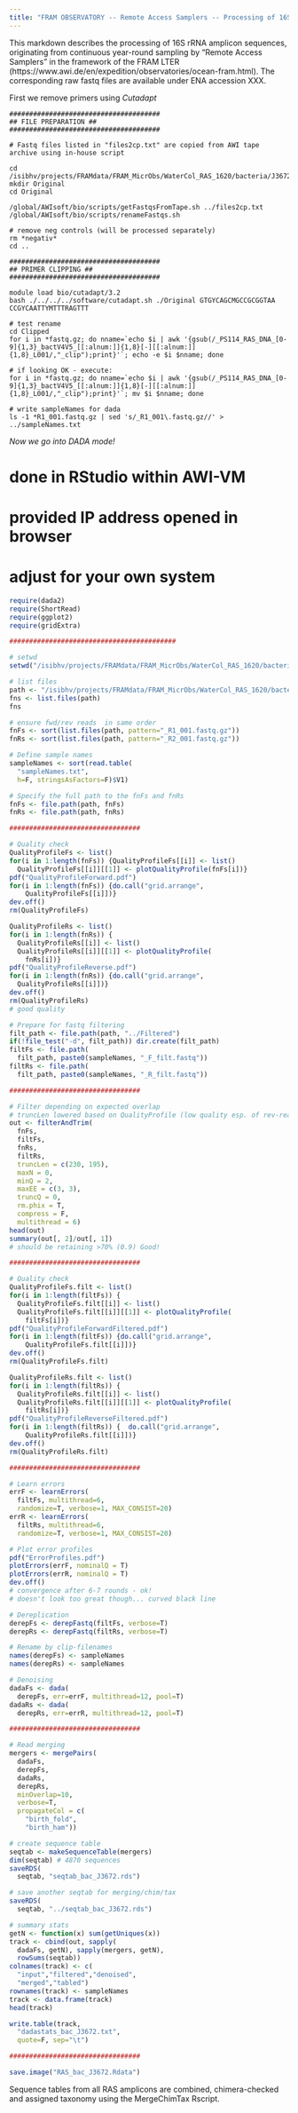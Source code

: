 ---
title: "FRAM OBSERVATORY -- Remote Access Samplers -- Processing of 16S rRNA amplicons (run J3672)"
---

This markdown describes the processing of 16S rRNA amplicon sequences, originating from continuous year-round sampling by "Remote Access Samplers" in the framework of the FRAM LTER  (https://www.awi.de/en/expedition/observatories/ocean-fram.html). The corresponding raw fastq files are available under ENA accession XXX. 

First we remove primers using *Cutadapt*  

```{console}

######################################
## FILE PREPARATION ##
######################################

# Fastq files listed in "files2cp.txt" are copied from AWI tape archive using in-house script  

cd /isibhv/projects/FRAMdata/FRAM_MicrObs/WaterCol_RAS_1620/bacteria/J3672/
mkdir Original
cd Original

/global/AWIsoft/bio/scripts/getFastqsFromTape.sh ../files2cp.txt
/global/AWIsoft/bio/scripts/renameFastqs.sh

# remove neg controls (will be processed separately)
rm *negativ*
cd ..

######################################
## PRIMER CLIPPING ##
######################################

module load bio/cutadapt/3.2
bash ./../../../software/cutadapt.sh ./Original GTGYCAGCMGCCGCGGTAA CCGYCAATTYMTTTRAGTTT

# test rename
cd Clipped
for i in *fastq.gz; do nname=`echo $i | awk '{gsub(/_PS114_RAS_DNA_[0-9]{1,3}_bactV4V5_[[:alnum:]]{1,8}[-][[:alnum:]]{1,8}_L001/,"_clip");print}'`; echo -e $i $nname; done

# if looking OK - execute:  
for i in *fastq.gz; do nname=`echo $i | awk '{gsub(/_PS114_RAS_DNA_[0-9]{1,3}_bactV4V5_[[:alnum:]]{1,8}[-][[:alnum:]]{1,8}_L001/,"_clip");print}'`; mv $i $nname; done

# write sampleNames for dada
ls -1 *R1_001.fastq.gz | sed 's/_R1_001\.fastq.gz//' > ../sampleNames.txt

```

*Now we go into DADA mode!*

# done in RStudio within AWI-VM
# provided IP address opened in browser
# adjust for your own system 

```{r, eval=F}

require(dada2)
require(ShortRead)
require(ggplot2)
require(gridExtra)

##########################################

# setwd 
setwd("/isibhv/projects/FRAMdata/FRAM_MicrObs/WaterCol_RAS_1620/bacteria/J3672")

# list files
path <- "/isibhv/projects/FRAMdata/FRAM_MicrObs/WaterCol_RAS_1620/bacteria/J3672/Clipped"
fns <- list.files(path)
fns

# ensure fwd/rev reads  in same order
fnFs <- sort(list.files(path, pattern="_R1_001.fastq.gz"))
fnRs <- sort(list.files(path, pattern="_R2_001.fastq.gz"))

# Define sample names
sampleNames <- sort(read.table(
  "sampleNames.txt", 
  h=F, stringsAsFactors=F)$V1)

# Specify the full path to the fnFs and fnRs
fnFs <- file.path(path, fnFs)
fnRs <- file.path(path, fnRs)

#################################

# Quality check
QualityProfileFs <- list()
for(i in 1:length(fnFs)) {QualityProfileFs[[i]] <- list()
  QualityProfileFs[[i]][[1]] <- plotQualityProfile(fnFs[i])}
pdf("QualityProfileForward.pdf")
for(i in 1:length(fnFs)) {do.call("grid.arrange", 
    QualityProfileFs[[i]])}
dev.off()
rm(QualityProfileFs)

QualityProfileRs <- list()
for(i in 1:length(fnRs)) {
  QualityProfileRs[[i]] <- list()
  QualityProfileRs[[i]][[1]] <- plotQualityProfile(
    fnRs[i])}
pdf("QualityProfileReverse.pdf")
for(i in 1:length(fnRs)) {do.call("grid.arrange", 
  QualityProfileRs[[i]])}
dev.off()
rm(QualityProfileRs)
# good quality

# Prepare for fastq filtering
filt_path <- file.path(path, "../Filtered")
if(!file_test("-d", filt_path)) dir.create(filt_path)
filtFs <- file.path(
  filt_path, paste0(sampleNames, "_F_filt.fastq"))
filtRs <- file.path(
  filt_path, paste0(sampleNames, "_R_filt.fastq"))

#################################

# Filter depending on expected overlap
# truncLen lowered based on QualityProfile (low quality esp. of rev-reads)
out <- filterAndTrim(
  fnFs, 
  filtFs, 
  fnRs, 
  filtRs,
  truncLen = c(230, 195),
  maxN = 0,
  minQ = 2,
  maxEE = c(3, 3), 
  truncQ = 0, 
  rm.phix = T,
  compress = F,
  multithread = 6)
head(out)
summary(out[, 2]/out[, 1])
# should be retaining >70% (0.9) Good!

#################################

# Quality check 
QualityProfileFs.filt <- list()
for(i in 1:length(filtFs)) {
  QualityProfileFs.filt[[i]] <- list()
  QualityProfileFs.filt[[i]][[1]] <- plotQualityProfile(
    filtFs[i])}
pdf("QualityProfileForwardFiltered.pdf")
for(i in 1:length(filtFs)) {do.call("grid.arrange", 
    QualityProfileFs.filt[[i]])}
dev.off()
rm(QualityProfileFs.filt)

QualityProfileRs.filt <- list()
for(i in 1:length(filtRs)) {
  QualityProfileRs.filt[[i]] <- list()
  QualityProfileRs.filt[[i]][[1]] <- plotQualityProfile(
    filtRs[i])}
pdf("QualityProfileReverseFiltered.pdf")
for(i in 1:length(filtRs)) {  do.call("grid.arrange", 
    QualityProfileRs.filt[[i]])}
dev.off()
rm(QualityProfileRs.filt)

#################################

# Learn errors 
errF <- learnErrors(
  filtFs, multithread=6, 
  randomize=T, verbose=1, MAX_CONSIST=20)
errR <- learnErrors(
  filtRs, multithread=6, 
  randomize=T, verbose=1, MAX_CONSIST=20)

# Plot error profiles
pdf("ErrorProfiles.pdf")
plotErrors(errF, nominalQ = T)
plotErrors(errR, nominalQ = T)
dev.off()
# convergence after 6-7 rounds - ok!
# doesn't look too great though... curved black line  

# Dereplication 
derepFs <- derepFastq(filtFs, verbose=T)
derepRs <- derepFastq(filtRs, verbose=T)

# Rename by clip-filenames
names(derepFs) <- sampleNames
names(derepRs) <- sampleNames

# Denoising
dadaFs <- dada(
  derepFs, err=errF, multithread=12, pool=T)
dadaRs <- dada(
  derepRs, err=errR, multithread=12, pool=T)

#################################

# Read merging
mergers <- mergePairs(
  dadaFs, 
  derepFs, 
  dadaRs,
  derepRs,
  minOverlap=10,
  verbose=T,
  propagateCol = c(
    "birth_fold", 
    "birth_ham"))

# create sequence table
seqtab <- makeSequenceTable(mergers)
dim(seqtab) # 4870 sequences
saveRDS(
  seqtab, "seqtab_bac_J3672.rds")

# save another seqtab for merging/chim/tax
saveRDS(
  seqtab, "../seqtab_bac_J3672.rds")

# summary stats
getN <- function(x) sum(getUniques(x))
track <- cbind(out, sapply(
  dadaFs, getN), sapply(mergers, getN), 
  rowSums(seqtab))
colnames(track) <- c(
  "input","filtered","denoised",
  "merged","tabled")
rownames(track) <- sampleNames
track <- data.frame(track)
head(track)

write.table(track, 
  "dadastats_bac_J3672.txt", 
  quote=F, sep="\t")

#################################

save.image("RAS_bac_J3672.Rdata")

```

Sequence tables from all RAS amplicons are combined, chimera-checked and assigned taxonomy using the MergeChimTax Rscript.